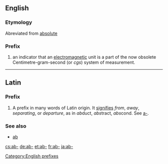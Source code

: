==English==

===Etymology===
Abreviated from [[absolute]]

===Prefix===
#an indicator that an [[electromagnetic]] unit is a part of the now obsolete Centimetre-gram-second (or ''cgs'') system of measurement.

[[Category:English prefixes]]

----

==Latin==

===Prefix===
#A prefix in many words of Latin origin. It [[signifies]] ''from'', ''away'', ''separating'', or ''departure'', as in ''ab''duct, ''abs''tract, ''abs''cond. See [[a-]].

===See also===
*[[ab]]

[[cs:ab-]]
[[de:ab-]]
[[et:ab-]]
[[fr:ab-]]
[[ja:ab-]]